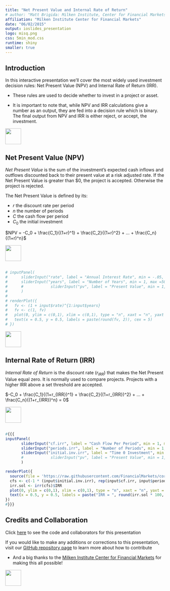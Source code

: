 ```yaml
---
title: "Net Present Value and Internal Rate of Return"
# author: "Matt Brigida: Milken Institute, Center for Financial Markets"
affiliation: "Milken Institute Center for Financial Markets"
date: "06/02/2015"
output: ioslides_presentation
logo: misq.png
css: 5min_mod.css
runtime: shiny
smaller: true
---
```


## Introduction

In this interactive presentation we'll cover the most widely used investment decision rules: Net Present Value (NPV) and Internal Rate of Return (IRR).

- These rules are used to decide whether to invest in a project or asset.

-  It is important to note that, while NPV and IRR calculations give a number as an output, they are fed into a decision rule which is binary.  The final output from NPV and IRR is either reject, or accept, the investment.



<div class="MIfooter"><img src="mi.png" style="height:50px;"></div> 


## Net Present Value (NPV)

*Net Present Value* is the sum of the investment's expected cash inflows and outflows discounted back to their present value at a risk adjusted rate. If the Net Present Value is greater than $0, the project is accepted. Otherwise the project is rejected. 

The Net Present Value is defined by its: 

- $r$ the discount rate per period
- $n$ the number of periods
- $C$ the cash flow per period
- $C_0$ the initial investment

$NPV = -C_0 + \frac{C_1}{(1+r)^1} + \frac{C_2}{(1+r)^2} + ... + \frac{C_n}{(1+r)^n}$ 


<div class="MIfooter"><img src="mi.png" style="height:50px;"></div> 

## 

```r
# inputPanel(
# 	   sliderInput("rate", label = "Annual Interest Rate", min = -.05, max =0.5, step = .01, value = .05),
# 	   sliderInput("years", label = "Number of Years", min = 1, max =50, step = 1, value = 10)
# 	   #            sliderInput("pv", label = "Present Value", min = 1, max =50, step = 1, value = 10),
# 	   )
# 
# renderPlot({
#   fv <- (1 + input$rate)^{1:input$years}
#   fv <- c(1, fv)
#   plot(0, ylim = c(0,1), xlim = c(0,1), type = "n", xaxt = "n", yaxt = "n", ylab = "", xlab = "")
#   text(x = 0.5, y = 0.5, labels = paste(round(fv, 2)), cex = 5)
# })
```


<div class="MIfooter"><img src="mi.png" style="height:50px;"></div> 

## Internal Rate of Return (IRR)

*Internal Rate of Return* is the discount rate ($r_{IRR}$) that makes the Net Present Value equal zero. It is normally used to compare projects. Projects with a higher IRR above a set threshold are accepted.

$-C_0 + \frac{C_1}{(1+r_{IRR})^1} + \frac{C_2}{(1+r_{IRR})^2} + ... + \frac{C_n}{(1+r_{IRR})^n} = 0$ 


<div class="MIfooter"><img src="mi.png" style="height:50px;"></div> 

## 

```r
#{{{
inputPanel(
	   sliderInput("cf.irr", label = "Cash Flow Per Period", min = 1, max = 500, step = 10, value = 50),
	   sliderInput("periods.irr", label = "Number of Periods", min = 1, max = 50, step = 1, value = 20),
	   sliderInput("initial.inv.irr", label = "Time 0 Investment", min = 1, max = 500, step = 1, value = 300)
	   #            sliderInput("pv", label = "Present Value", min = 1, max =50, step = 1, value = 10),
	   )

renderPlot({
  source(file = 'https://raw.githubusercontent.com/FinancialMarkets/corpfin/master/irr.R')
  cfs <- c(-1 * (input$initial.inv.irr), rep(input$cf.irr, input$periods.irr))
  irr.sol <- irr(cfs)$IRR
  plot(0, ylim = c(0,1), xlim = c(0,1), type = "n", xaxt = "n", yaxt = "n", ylab = "", xlab = "")
  text(x = 0.5, y = 0.5, labels = paste("IRR = ", round(irr.sol * 100, 2), "%"), cex = 5)
})
#}}}
```

## Credits and Collaboration

Click [here](https://github.com/FinancialMarkets/5MinuteFinance/blob/master/Corporate_Finance/NPV_and_IRR/npv_irr.Rmd) to see the code and collaborators for this presentation

If you would like to make any additions or corrections to this presentation, visit our [GitHub repository page](https://github.com/FinancialMarkets/5MinuteFinance#how-to-contribute) to learn more about how to contribute

- And a big thanks to the [Milken Institute Center for Financial Markets](http://www.milkeninstitute.org/centers/markets) for making this all possible!


<div class="MIfooter"><img src="mi.png" style="height:50px;"></div> 
